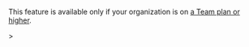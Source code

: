 <Alert>

This feature is available only if your organization is on <a href="https://sentry.io/pricing/" target="_blank">a Team plan or higher</a>.

</Alert>>
